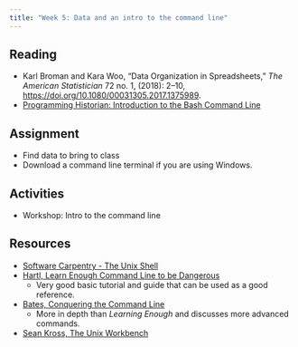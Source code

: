 ```yaml
---
title: "Week 5: Data and an intro to the command line"
---
```




## Reading
- Karl Broman and Kara Woo, "Data Organization in Spreadsheets," *The American Statistician* 72 no. 1, (2018): 2--10, [https://doi.org/10.1080/00031305.2017.1375989](https://doi.org/10.1080/00031305.2017.1375989).
- [Programming Historian: Introduction to the Bash Command Line](https://programminghistorian.org/en/lessons/intro-to-bash)

## Assignment
- Find data to bring to class
- Download a command line terminal if you are using Windows.

## Activities
- Workshop: Intro to the command line

## Resources
- [Software Carpentry - The Unix Shell](https://swcarpentry.github.io/shell-novice/)
- [Hartl, Learn Enough Command Line to be Dangerous](https://www.learnenough.com/command-line-tutorial)
	- Very good basic tutorial and guide that can be used as a good reference.
- [Bates, Conquering the Command Line](http://conqueringthecommandline.com/book)
	- More in depth than *Learning Enough* and discusses more advanced commands.
- [Sean Kross, The Unix Workbench](https://seankross.com/the-unix-workbench/)
